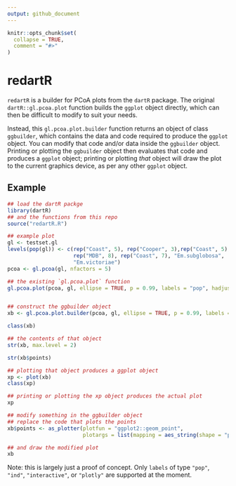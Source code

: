 ```yaml
---
output: github_document
---
```


<!-- README.md is generated from README.Rmd. Please edit that file -->

```r
knitr::opts_chunk$set(
  collapse = TRUE,
  comment = "#>"
)
```
# redartR

<!-- badges: start -->
<!-- badges: end -->

`redartR` is a builder for PCoA plots from the `dartR` package. The original `dartR::gl.pcoa.plot` function builds the `ggplot` object directly, which can then be difficult to modify to suit your needs.

Instead, this `gl.pcoa.plot.builder` function returns an object of class `ggbuilder`, which contains the data and code required to produce the `ggplot` object. You can modify that code and/or data inside the `ggbuilder` object.
Printing or plotting the `ggbuilder` object then evaluates that code and produces a `ggplot` object; printing or plotting *that* object will draw the plot to the current graphics device, as per any other `ggplot` object.

## Example
```r
## load the dartR packge
library(dartR)
## and the functions from this repo
source("redartR.R")

## example plot
gl <- testset.gl
levels(pop(gl)) <- c(rep("Coast", 5), rep("Cooper", 3),rep("Coast", 5),
                     rep("MDB", 8), rep("Coast", 7), "Em.subglobosa",
                     "Em.victoriae")
pcoa <- gl.pcoa(gl, nfactors = 5)

## the existing `gl.pcoa.plot` function
gl.pcoa.plot(pcoa, gl, ellipse = TRUE, p = 0.99, labels = "pop", hadjust = 1.5, vadjust = 1)


## construct the ggbuilder object
xb <- gl.pcoa.plot.builder(pcoa, gl, ellipse = TRUE, p = 0.99, labels = "pop", hadjust = 1.5, vadjust = 1)

class(xb)

## the contents of that object
str(xb, max.level = 2)

str(xb$points)

## plotting that object produces a ggplot object
xp <- plot(xb)
class(xp)

## printing or plotting the xp object produces the actual plot
xp

## modify something in the ggbuilder object
## replace the code that plots the points
xb$points <- as_plotter(plotfun = "ggplot2::geom_point",
                        plotargs = list(mapping = aes_string(shape = "pop", size = 2)))

## and draw the modified plot
xb

```

Note: this is largely just a proof of concept. Only `labels` of type `"pop"`, `"ind"`, `"interactive"`, or `"plotly"` are supported at the moment.

